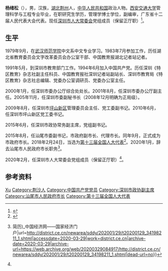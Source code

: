 '''杨绪松'''（{{bd|1962年|2月|}}），男，汉族，[[湖北|湖北]][[荆州|荆州]]人，[[中华人民共和国|中华人民共和国]]政治人物。[[西安交通大学|西安交通大学]]管理科学与工程专业毕业，在职研究生学历，管理学博士学位，副编审，广东省十二届人民代表大会代表。现任[[深圳市人大常委会|深圳市人大常委会]]党组成员（保留正厅职）<ref name=":1">{{Cite web|title=杨绪松|url=http://www.szrd.gov.cn/szrd_zjrd/szrd_zjrd_cwhld/202004/t20200413_19164655.htm|accessdate=2020-04-18|work=深圳市人大常委会|archive-date=2021-01-20|archive-url=https://web.archive.org/web/20210120012510/http://www.szrd.gov.cn/szrd_zjrd/szrd_zjrd_cwhld/202004/t20200413_19164655.htm|dead-url=no}}</ref>。

== 生平 ==
1979年9月，在[[湖北大学|武汉师范学院]]中文系中文专业学习。1983年7月参加工作，历任湖北省教育委员会文字改革委员会办公室干部、中国教育报湖北记者站记者。

1991年5月，到深圳市教育部门工作。1994年6月加入中国共产党。历任深圳《特区教育》杂志社副主任科员、中国教育报社深圳记者站副站长、深圳市教育局《特区教育》杂志社总编辑、党委办公室调研员、党委办公室主任。

2000年1月，任深圳市委办公厅综合处处长。2001年8月，任深圳市委办公厅副主任。2005年11月，任深圳市委副秘书长（2008年12月明确为正局级）。

2009年8月，任深圳市[[坪山新区|坪山新区]]管理委员会主任、党工委副书记。2010年6月，任深圳市坪山新区党工委书记。

2015年6月，任深圳市政协常务副主席，党组副书记。

2015年8月，任汕尾市委副书记，市政府副市长、代理市长。同年9月，正式成为市政府市长。2018年2月24日，当选为[[第十三届全国人大代表|第十三届全国人大代表]]<ref>{{Cite web|title=（受权发布）中华人民共和国第十三届全国人民代表大会代表名单-中新网|url=http://www.chinanews.com/gn/2018/02-25/8453959.shtml|accessdate=2021-02-13|work=中新网|archive-date=2018-02-27|archive-url=https://web.archive.org/web/20180227031724/http://www.chinanews.com/gn/2018/02-25/8453959.shtml|dead-url=no}}</ref>。2020年1月，辞去汕尾市人民政府市长职务<ref name=":0">{{Cite web|title=逯峰任汕尾市代市长 杨绪松辞去市长职务(图{{!}}简历)_中国经济网——国家经济门户|url=http://district.ce.cn/newarea/sddy/202001/29/t20200129_34198211_1.shtml|accessdate=2020-03-29|work=district.ce.cn|archive-date=2020-03-29|archive-url=https://web.archive.org/web/20200329084917/http://district.ce.cn/newarea/sddy/202001/29/t20200129_34198211_1.shtml|dead-url=no}}</ref>。

2020年2月，任深圳市人大常委会党组成员（保留正厅职）<ref name=":1" />。

== 参考资料 ==
{{reflist}}

{{start box}}
{{s-gov|prc}}
{{s-before|[[吴紫骊|吴紫骊]]}}
{{s-title|[[汕尾市人民政府|汕尾市人民政府]]市长|2015年8月－2020年1月}} 
{{s-after|[[逯峰|逯峰]]}}
{{s-par|prc-lcppcc}}
{{s-before|[[王毅(深圳)|王毅]]}}
{{s-title|[[中国人民政治协商会议深圳市委员会|中国人民政治协商会议深圳市委员会]]常务副主席|2015年6月－2015年8月}}
{{s-after|[[刘润华|刘润华]]}}
{{s-ppo|cpc}}
{{s-before|[[刘子先|刘子先]]}}
{{s-title|[[中国共产党深圳市坪山新区工作委员会|中国共产党深圳市坪山新区工作委员会]]书记|2010年6月－2015年6月}} 
{{s-after|[[张备|张备]]}}
{{end box}}

{{Authority control}}

{{DEFAULTSORT:Yang杨}}
[[Category:杨姓|Xu]]
[[Category:荆沙人|Category:荆沙人]]
[[Category:中国共产党党员|Category:中国共产党党员]]
[[Category:深圳市政协副主席|Category:深圳市政协副主席]]
[[Category:汕尾市人民政府市长|Category:汕尾市人民政府市长]]
[[Category:第十三届全国人大代表|Category:第十三届全国人大代表]]
